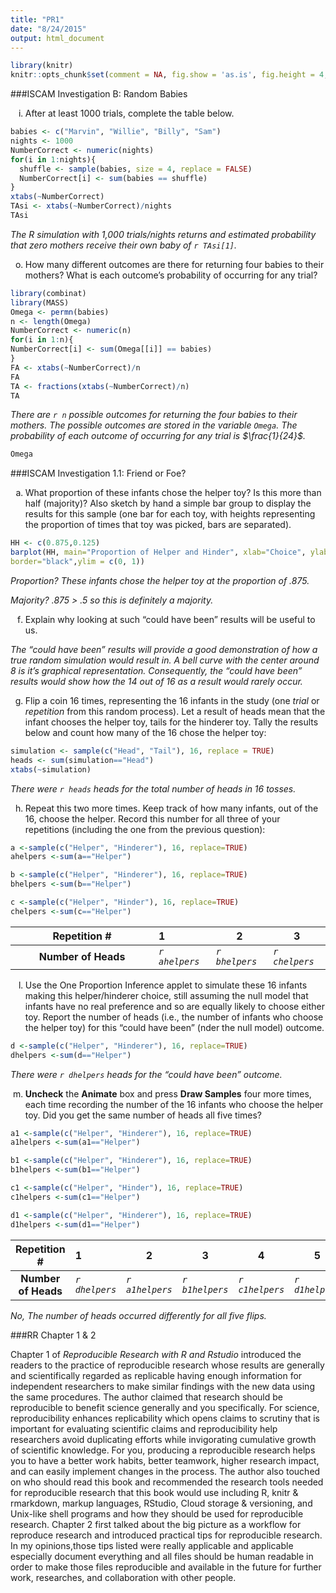 ```yaml
---
title: "PR1"
date: "8/24/2015"
output: html_document
---
```


```r
library(knitr)
knitr::opts_chunk$set(comment = NA, fig.show = 'as.is', fig.height = 4, fig.width = 4, prompt = TRUE, highlight = TRUE, tidy = FALSE, warning = FALSE, message = FALSE, tidy.opts=list(blank = TRUE, width.cutoff= 60, cache = TRUE))
```
###ISCAM Investigation B: Random Babies

(i) After at least 1000 trials, complete the table below.    

```r
babies <- c("Marvin", "Willie", "Billy", "Sam")
nights <- 1000
NumberCorrect <- numeric(nights)
for(i in 1:nights){
  shuffle <- sample(babies, size = 4, replace = FALSE)
  NumberCorrect[i] <- sum(babies == shuffle)
}
xtabs(~NumberCorrect)
TAsi <- xtabs(~NumberCorrect)/nights
TAsi
```
*The R simulation with 1,000 trials/nights returns and estimated probability that zero mothers receive their own baby of `r TAsi[1]`.*   
    
    
    
(o) How many different outcomes are there for returning four babies to their mothers? What is each outcome’s probability of occurring for any trial?


```r
library(combinat)
library(MASS)
Omega <- permn(babies)
n <- length(Omega) 
NumberCorrect <- numeric(n)
for(i in 1:n){
NumberCorrect[i] <- sum(Omega[[i]] == babies)
}
FA <- xtabs(~NumberCorrect)/n
FA
TA <- fractions(xtabs(~NumberCorrect)/n)
TA
```

*There are `r n` possible outcomes for returning the four babies to their mothers.  The possible outcomes are stored in the variable `Omega`.  The probability of each outcome of occurring for any trial is $\frac{1}{24}$.*

```r
Omega
```



###ISCAM Investigation 1.1: Friend or Foe?


(a) What proportion of these infants chose the helper toy? Is this more than half (majority)? Also sketch by hand a simple bar group to display the results for this sample (one bar for each toy, with heights representing the proportion of times that toy was picked, bars are separated). 
    
    
```r
HH <- c(0.875,0.125)
barplot(HH, main="Proportion of Helper and Hinder", xlab="Choice", ylab="Proportion", names.arg=c("Helper","Hinder"),
border="black",ylim = c(0, 1))

```

*Proportion? These infants chose the helper toy at the proportion of .875. *

*Majority? .875 > .5 so this is definitely a majority. *
    
    
(f) Explain why looking at such "could have been" results will be useful to us.    

*The "could have been" results will provide a good demonstration of how a true random simulation would result in. A bell curve with the center around 8 is it's graphical representation. Consequently, the "could have been" results would show how the 14 out of 16 as a result would rarely occur.*
    
    
(g) Flip a coin 16 times, representing the 16 infants in the study (one *trial* or *repetition* from this random process). Let a result of heads mean that the infant chooses the helper toy, tails for the hinderer toy. Tally the results below and count how many of the 16 chose the helper toy:    
    
```r
simulation <- sample(c("Head", "Tail"), 16, replace = TRUE)
heads <- sum(simulation=="Head")
xtabs(~simulation)
```
*There were `r heads` heads for the total number of heads in 16 tosses.* 


(h) Repeat this two more times. Keep track of how many infants, out of the 16, choose the helper. Record this number for all three of your repetitions (including the one from the previous question):    
    
```r
a <-sample(c("Helper", "Hinderer"), 16, replace=TRUE)
ahelpers <-sum(a=="Helper")

b <-sample(c("Helper", "Hinderer"), 16, replace=TRUE)
bhelpers <-sum(b=="Helper")

c <-sample(c("Helper", "Hinder"), 16, replace=TRUE)
chelpers <-sum(c=="Helper")
```

|Repetition #        |    1   |    2   |    3   |
|:------------------:|:-------|--------|--------|
|**Number of Heads** | *`r ahelpers`* | *`r bhelpers`* | *`r chelpers`* |

(l) Use the One Proportion Inference applet to simulate these 16 infants making this helper/hinderer choice, still assuming the null model that infants have no real preference and so are equally likely to choose either toy. Report the number of heads (i.e., the number of infants who choose the helper toy) for this "could have been" (nder the null model) outcome. 
    
```r
d <-sample(c("Helper", "Hinderer"), 16, replace=TRUE)
dhelpers <-sum(d=="Helper")
```
    
*There were `r dhelpers` heads for the "could have been" outcome.* 
        
(m) **Uncheck** the **Animate** box and press **Draw Samples** four more times, each time recording the number of the 16 infants who choose the helper toy. Did you get the same number of heads all five times?

```r
a1 <-sample(c("Helper", "Hinderer"), 16, replace=TRUE)
a1helpers <-sum(a1=="Helper")

b1 <-sample(c("Helper", "Hinderer"), 16, replace=TRUE)
b1helpers <-sum(b1=="Helper")

c1 <-sample(c("Helper", "Hinder"), 16, replace=TRUE)
c1helpers <-sum(c1=="Helper")

d1 <-sample(c("Helper", "Hinderer"), 16, replace=TRUE)
d1helpers <-sum(d1=="Helper")
```

|Repetition #        |    1   |    2   |    3   |    4   |    5   |
|:------------------:|:-------|--------|--------|--------|--------|
|**Number of Heads** | *`r dhelpers`* | *`r a1helpers`* | *`r b1helpers`* | *`r c1helpers`* | *`r d1helpers`* |   

*No, The number of heads occurred differently for all five flips.*

        
###RR Chapter 1 & 2

Chapter 1 of *Reproducible Research with R and Rstudio* introduced the readers to the practice of reproducible research whose results are generally and scientifically regarded as replicable having enough information for independent researchers to make similar findings with the new data using the same procedures. The author claimed that research should be reproducible to benefit science generally and you specifically. For science, reproducibility enhances replicability which opens claims to scrutiny  that is important for evaluating scientific claims and reproducibility help researchers avoid duplicating efforts while invigorating cumulative growth of scientific knowledge. For you, producing a reproducible research helps you to have a better work habits, better teamwork, higher research impact, and can easily implement changes in the process. The author also touched on who should read this book and recommended the research tools needed for reproducible research that this book would use including R, knitr & rmarkdown, markup languages, RStudio, Cloud storage & versioning, and Unix-like shell programs and how they should be used for reproducible research. Chapter 2 first talked about the big picture as a workflow for reproduce research and introduced practical tips for reproducible research. In my opinions,those tips listed were really applicable and applicable especially document everything and all files should be human readable in order to make those files reproducible and available in the future for further work, researches, and collaboration with other people.  











